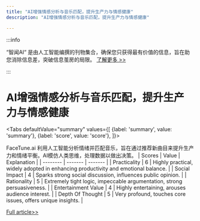 ```yaml
---
title: "AI增强情感分析与音乐匹配，提升生产力与情感健康"
description: "AI增强情感分析与音乐匹配，提升生产力与情感健康"

---
```



:::info

“智闻AI“ 是由人工智能编撰的刊物集合，确保您只获得最有价值的信息，旨在助您消除信息差，突破信息茧房的局限。  [了解更多 >>](/)

:::

# AI增强情感分析与音乐匹配，提升生产力与情感健康


<Tabs
	defaultValue="summary"
	values={[
	{label: 'summary', value: 'summary'},
	{label: 'score', value: 'score'},
]}>
<TabItem value="summary">


FaceTune.ai 利用人工智能分析情绪并匹配音乐，旨在通过推荐新曲目来提升生产力和情绪平衡。AI模仿人类思维，处理数据以做出决策。
</TabItem>
<TabItem value="score">
	| Scores     | Value   | Explanation |
	| -------- | ------- | ------- |
	| Practicality  | 6    | Highly practical, widely adopted in enhancing productivity and emotional balance.    |
	| Social Impact | 4     | Sparks strong social discussion, influences public opinion.    |
	| Rationality    | 5    | Extremely tight logic, impeccable argumentation, strong persuasiveness.    |
	| Entertainment Value    | 4    | Highly entertaining, arouses audience interest.    |
	| Depth Of Thought    | 5    | Very profound, touches core issues, offers unique insights.    |
</TabItem>
</Tabs>

[Full article>>](https://www.producthunt.com/posts/facetune-ai)
